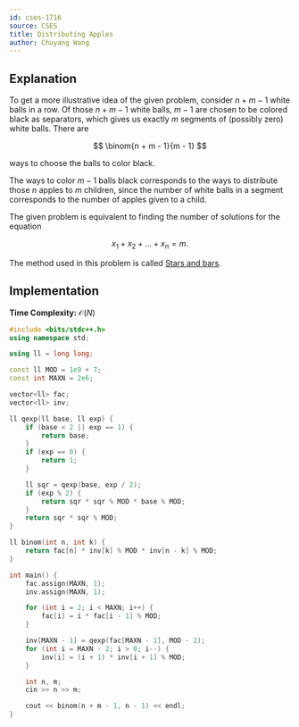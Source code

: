 ```yaml
---
id: cses-1716
source: CSES
title: Distributing Apples
author: Chuyang Wang
---
```


## Explanation

To get a more illustrative idea of the given problem, consider $n + m - 1$ white
balls in a row. Of those $n + m - 1$ white balls, $m - 1$ are chosen to be
colored black as separators, which gives us exactly $m$ segments of (possibly
zero) white balls. There are 

$$
\binom{n + m - 1}{m - 1}
$$

ways to choose the balls to color black. 

The ways to color $m - 1$ balls black corresponds to the ways to distribute
those $n$ apples to $m$ children, since the number of white balls in a segment
corresponds to the number of apples given to a child.

<Info title="Stars and bars"> 

The given problem is equivalent to finding the number of solutions for the
equation

$$
x_1 + x_2 + ... + x_n = m.
$$

The method used in this problem is called [Stars and
bars](https://en.wikipedia.org/wiki/Stars_and_bars_(combinatorics)). 

</Info>

## Implementation

**Time Complexity:** $\mathcal{O}(N)$

<LanguageSection>

<CPPSection>

```cpp
#include <bits/stdc++.h>
using namespace std;

using ll = long long;

const ll MOD = 1e9 + 7;
const int MAXN = 2e6;

vector<ll> fac;
vector<ll> inv;

ll qexp(ll base, ll exp) {
	if (base < 2 || exp == 1) {
		return base;
	}
	if (exp == 0) {
		return 1;
	}

	ll sqr = qexp(base, exp / 2);
	if (exp % 2) {
		return sqr * sqr % MOD * base % MOD;
	}
	return sqr * sqr % MOD;
}

ll binom(int n, int k) {
	return fac[n] * inv[k] % MOD * inv[n - k] % MOD;
}

int main() {
	fac.assign(MAXN, 1);
	inv.assign(MAXN, 1);

	for (int i = 2; i < MAXN; i++) {
		fac[i] = i * fac[i - 1] % MOD;
	}

	inv[MAXN - 1] = qexp(fac[MAXN - 1], MOD - 2);
	for (int i = MAXN - 2; i > 0; i--) {
		inv[i] = (i + 1) * inv[i + 1] % MOD;
	}

	int n, m;
	cin >> n >> m;

	cout << binom(n + m - 1, n - 1) << endl;
}
```
</CPPSection>

</LanguageSection>

